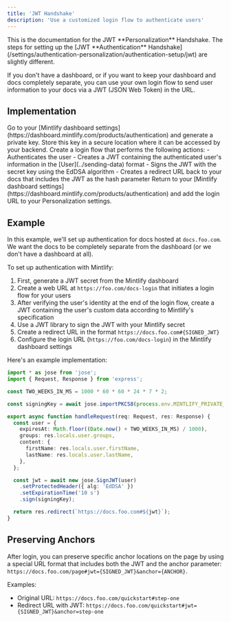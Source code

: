 ```yaml
---
title: 'JWT Handshake'
description: 'Use a customized login flow to authenticate users'
---
```


<Info>
  This is the documentation for the JWT **Personalization** Handshake. The steps for setting up the [JWT **Authentication** Handshake](/settings/authentication-personalization/authentication-setup/jwt) are slightly different.
</Info>

If you don't have a dashboard, or if you want to keep your dashboard and docs completely separate, you can use your own login flow to send user information to your docs via a JWT (JSON Web Token) in the URL.

## Implementation

<Steps>
  <Step title="Generate a private key">
    Go to your [Mintlify dashboard settings](https://dashboard.mintlify.com/products/authentication) and generate a private key. Store this key in a secure location where it can be accessed by your backend.
  </Step>
  <Step title="Create a login flow">
    Create a login flow that performs the following actions:
    - Authenticates the user
    - Creates a JWT containing the authenticated user's information in the [User](../sending-data) format
    - Signs the JWT with the secret key using the EdDSA algorithm
    - Creates a redirect URL back to your docs that includes the JWT as the hash parameter
  </Step>
  <Step title="Configure your Personalization settings">
    Return to your [Mintlify dashboard settings](https://dashboard.mintlify.com/products/authentication) and add the login URL to your Personalization settings.
  </Step>
</Steps>

## Example

In this example, we'll set up authentication for docs hosted at `docs.foo.com`. We want the docs to be completely separate from the dashboard (or we don't have a dashboard at all).

To set up authentication with Mintlify:

1. First, generate a JWT secret from the Mintlify dashboard
2. Create a web URL at `https://foo.com/docs-login` that initiates a login flow for your users
3. After verifying the user's identity at the end of the login flow, create a JWT containing the user's custom data according to Mintlify's specification
4. Use a JWT library to sign the JWT with your Mintlify secret
5. Create a redirect URL in the format `https://docs.foo.com#{SIGNED_JWT}`
6. Configure the login URL (`https://foo.com/docs-login`) in the Mintlify dashboard settings

Here's an example implementation:

```ts
import * as jose from 'jose';
import { Request, Response } from 'express';

const TWO_WEEKS_IN_MS = 1000 * 60 * 60 * 24 * 7 * 2;

const signingKey = await jose.importPKCS8(process.env.MINTLIFY_PRIVATE_KEY, 'EdDSA');

export async function handleRequest(req: Request, res: Response) {
  const user = {
    expiresAt: Math.floor((Date.now() + TWO_WEEKS_IN_MS) / 1000),
    groups: res.locals.user.groups,
    content: {
      firstName: res.locals.user.firstName,
      lastName: res.locals.user.lastName,
    },
  };

  const jwt = await new jose.SignJWT(user)
    .setProtectedHeader({ alg: 'EdDSA' })
    .setExpirationTime('10 s')
    .sign(signingKey);

  return res.redirect(`https://docs.foo.com#${jwt}`);
}
```

## Preserving Anchors

After login, you can preserve specific anchor locations on the page by using a special URL format that includes both the JWT and the anchor parameter: `https://docs.foo.com/page#jwt={SIGNED_JWT}&anchor={ANCHOR}`.

Examples:
- Original URL: `https://docs.foo.com/quickstart#step-one`
- Redirect URL with JWT: `https://docs.foo.com/quickstart#jwt={SIGNED_JWT}&anchor=step-one`